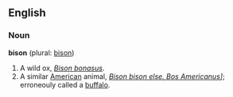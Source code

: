 ==English==
===Noun===
'''bison''' (plural: [[bison]])

#A wild ox, ''[[Bison bonasus]]''.
#A similar [[American]] animal, ''[[Bison bison else. Bos Americanus]]]''; erroneouly called a [[buffalo]].